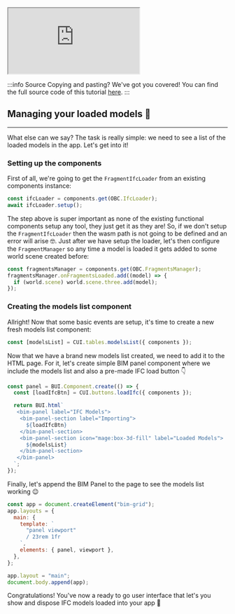 <iframe src="https://thatopen.github.io/engine_ui-components/examples/ModelsList"></iframe>

:::info Source
Copying and pasting? We've got you covered! You can find the full source code of this tutorial [here](https://github.com/ThatOpen/engine_ui-components/blob/main/packages/obc/src/components/tables/ModelsList/example.ts).
:::

## Managing your loaded models 🏢
---
What else can we say? The task is really simple: we need to see a list of the loaded models in the app. Let's get into it!
### Setting up the components
First of all, we're going to get the `FragmentIfcLoader` from an existing components instance:

```js
const ifcLoader = components.get(OBC.IfcLoader);
await ifcLoader.setup();
```
The step above is super important as none of the existing functional components setup any tool, they just get it as they are! So, if we don't setup the `FragmentIfcLoader` then the wasm path is not going to be defined and an error will arise 🤓. Just after we have setup the loader, let's then configure the `FragmentManager` so any time a model is loaded it gets added to some world scene created before: 

```js
const fragmentsManager = components.get(OBC.FragmentsManager);
fragmentsManager.onFragmentsLoaded.add((model) => {
  if (world.scene) world.scene.three.add(model);
});
```
### Creating the models list component
Allright! Now that some basic events are setup, it's time to create a new fresh models list component:

```js
const [modelsList] = CUI.tables.modelsList({ components });
```
Now that we have a brand new models list created, we need to add it to the HTML page. For it, let's create simple BIM panel component where we include the models list and also a pre-made IFC load button 👇

```js
const panel = BUI.Component.create(() => {
  const [loadIfcBtn] = CUI.buttons.loadIfc({ components });

  return BUI.html`
   <bim-panel label="IFC Models">
    <bim-panel-section label="Importing">
      ${loadIfcBtn}
    </bim-panel-section>
    <bim-panel-section icon="mage:box-3d-fill" label="Loaded Models">
      ${modelsList}
    </bim-panel-section>
   </bim-panel> 
  `;
});
```
Finally, let's append the BIM Panel to the page to see the models list working 😉

```js
const app = document.createElement("bim-grid");
app.layouts = {
  main: {
    template: `
      "panel viewport"
      / 23rem 1fr
    `,
    elements: { panel, viewport },
  },
};

app.layout = "main";
document.body.append(app);
```
Congratulations! You've now a ready to go user interface that let's you show and dispose IFC models loaded into your app 🥳

